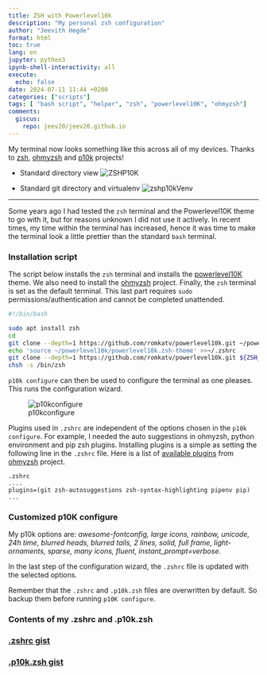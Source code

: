 ```yaml
---
title: ZSH with Powerlevel10k
description: "My personal zsh configuration"
author: "Jeevith Hegde"
format: html
toc: true
lang: en
jupyter: python3
ipynb-shell-interactivity: all
execute:
  echo: false
date: 2024-07-11 11:44 +0200
categories: ["scripts"]
tags: [ "bash script", "helper", "zsh", "powerlevel10K", "ohmyzsh"]
comments:
  giscus:
    repo: jeev20/jeev20.github.io
---
```



My terminal now looks something like this across all of my devices. Thanks to [zsh](https://www.zsh.org/), [ohmyzsh](https://github.com/ohmyzsh/ohmyzsh) and [p10k](https://github.com/romkatv/powerlevel10k) projects!

* Standard directory view
   ![ZSHP10K](images/zshp10k.png)

* Standard git directory and virtualenv
   ![zshp10kVenv](images/zshp10kVenv.png)

--------------------------------------------------

Some years ago I had tested the `zsh` terminal and the Powerlevel10K theme to go with it, but for reasons unknown I did not use it actively. In recent times, my time within the terminal has increased, hence it was time to make the terminal look a little prettier than the standard `bash` terminal.  

### Installation script

The script below installs the `zsh` terminal and installs the [powerlevel10K](https://github.com/romkatv/powerlevel10k) theme. We also need to install the [ohmyzsh](https://github.com/ohmyzsh/ohmyzsh) project. Finally, the `zsh` terminal is set as the default terminal. This last part requires `sudo` permissions/authentication and cannot be completed unattended.
```.bash
#!/bin/bash

sudo apt install zsh
cd
git clone --depth=1 https://github.com/romkatv/powerlevel10k.git ~/powerlevel10k
echo 'source ~/powerlevel10k/powerlevel10k.zsh-theme' >>~/.zshrc
git clone --depth=1 https://github.com/romkatv/powerlevel10k.git ${ZSH_CUSTOM:-$HOME/.oh-my-zsh/custom}/themes/powerlevel10k
chsh -s /bin/zsh

```

`p10k configure` can then be used to configure the terminal as one pleases. This runs the configuration wizard.

![p10kconfigure](images/p10kconfigure.png)



Plugins used in `.zshrc` are independent of the options chosen in the `p10k configure`. For example, I needed the auto suggestions in ohmyzsh, python environment and pip zsh plugins. Installing plugins is a simple as setting the following line in the `.zshrc` file. Here is a list of [available plugins](https://github.com/ohmyzsh/ohmyzsh/wiki/Plugins) from [ohmyzsh](https://github.com/ohmyzsh/ohmyzsh) project.

```plaintext 
.zshrc
....
plugins=(git zsh-autosuggestions zsh-syntax-highlighting pipenv pip)
...
```

### Customized p10K configure 
My p10k options are: *awesome-fontconfig, large icons, rainbow, unicode, 24h time, blurred heads, blurred tails, 2 lines, solid, full frame, light-ornaments, sparse, many icons, fluent, instant_prompt=verbose.*


::: {.callout-note}

In the last step of the configuration wizard, the `.zshrc` file is updated with the selected options. 

Remember that the `.zshrc` and `.p10k.zsh` files are overwritten by default. So backup them before running `p10K configure`. 
:::

 
 
### Contents of my .zshrc and .p10k.zsh

### [.zshrc gist](https://gist.github.com/jeev20/77f1ae86f5a9e6709ddd5398dbfbc96f)

<script src="https://gist.github.com/jeev20/77f1ae86f5a9e6709ddd5398dbfbc96f.js"></script>

### [.p10k.zsh gist](https://gist.github.com/jeev20/a5fecd61b8ce9b985bae88095374e05d)

<script src="https://gist.github.com/jeev20/a5fecd61b8ce9b985bae88095374e05d.js"></script>
